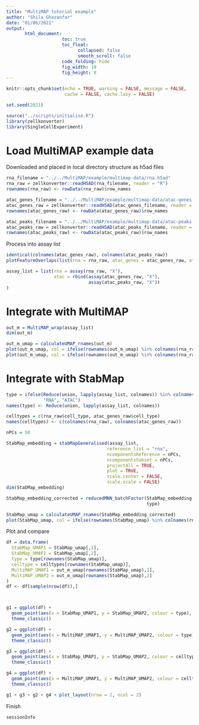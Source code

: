 ```yaml
---
title: "MultiMAP tutorial example"
author: "Shila Ghazanfar"
date: "01/06/2021"
output:
       html_document:
                     toc: true
                     toc_float:
                           collapsed: false
                           smooth_scroll: false
                     code_folding: hide
                     fig_width: 10 
                     fig_height: 8
---
```


```r
knitr::opts_chunk$set(echo = TRUE, warning = FALSE, message = FALSE,
                      cache = FALSE, cache.lazy = FALSE)
```

```r
set.seed(2021)
```

```r
source("../scripts/initialise.R")
library(zellkonverter)
library(SingleCellExperiment)
```

# Load MultiMAP example data

Downloaded and placed in local directory structure as h5ad files

```r
rna_filename = "../../MultiMAP/example/multimap-data/rna.h5ad"
rna_raw = zellkonverter::readH5AD(rna_filename, reader = "R")
rownames(rna_raw) <- rowData(rna_raw)$row_names

atac_genes_filename = "../../MultiMAP/example/multimap-data/atac-genes.h5ad"
atac_genes_raw = zellkonverter::readH5AD(atac_genes_filename, reader = "R")
rownames(atac_genes_raw) <- rowData(atac_genes_raw)$row_names

atac_peaks_filename = "../../MultiMAP/example/multimap-data/atac-peaks.h5ad"
atac_peaks_raw = zellkonverter::readH5AD(atac_peaks_filename, reader = "R")
rownames(atac_peaks_raw) <- rowData(atac_peaks_raw)$row_names
```

Process into assay list

```r
identical(colnames(atac_genes_raw), colnames(atac_peaks_raw))
plotFeatureOverlaps(list(rna = rna_raw, atac_genes = atac_genes_raw, atac_peaks = atac_peaks_raw))

assay_list = list(rna = assay(rna_raw, "X"),
                  atac = rbind(assay(atac_genes_raw, "X"),
                               assay(atac_peaks_raw, "X"))
)
```

# Integrate with MultiMAP

```r
out_m = MultiMAP_wrap(assay_list)
dim(out_m)

out_m_umap = calculateUMAP_rnames(out_m)
plot(out_m_umap, col = ifelse(rownames(out_m_umap) %in% colnames(rna_raw), "blue", "orange"))
plot(out_m_umap, col = ifelse(rownames(out_m_umap) %in% colnames(rna_raw), "blue", "orange"))
```


# Integrate with StabMap

```r
type = ifelse(Reduce(union, lapply(assay_list, colnames)) %in% colnames(rna_raw),
              "RNA", "ATAC")
names(type) <- Reduce(union, lapply(assay_list, colnames)) 

celltypes = c(rna_raw$cell_type, atac_genes_raw$cell_type)
names(celltypes) <- c(colnames(rna_raw), colnames(atac_genes_raw))

nPCs = 50

StabMap_embedding = stabMapGeneralised(assay_list,
                                      reference_list = "rna",
                                      ncomponentsReference = nPCs,
                                      ncomponentsSubset = nPCs,
                                      projectAll = TRUE,
                                      plot = TRUE,
                                      scale.center = FALSE,
                                      scale.scale = FALSE)
dim(StabMap_embedding)

StabMap_embedding_corrected = reducedMNN_batchFactor(StabMap_embedding,
                                                     type)

StabMap_umap = calculateUMAP_rnames(StabMap_embedding_corrected)
plot(StabMap_umap, col = ifelse(rownames(StabMap_umap) %in% colnames(rna_raw), "blue", "orange"))
```

Plot and compare

```r
df = data.frame(
  StabMap_UMAP1 = StabMap_umap[,1],
  StabMap_UMAP2 = StabMap_umap[,2],
  type = type[rownames(StabMap_umap)],
  celltype = celltypes[rownames(StabMap_umap)],
  MultiMAP_UMAP1 = out_m_umap[rownames(StabMap_umap),1],
  MultiMAP_UMAP2 = out_m_umap[rownames(StabMap_umap),2]
)
df <- df[sample(nrow(df)),]



g1 = ggplot(df) +
  geom_point(aes(x = StabMap_UMAP1, y = StabMap_UMAP2, colour = type), size = 0.5, alpha = 0.5) + 
  theme_classic()

g2 = ggplot(df) +
  geom_point(aes(x = MultiMAP_UMAP1, y = MultiMAP_UMAP2, colour = type), size = 0.5, alpha = 0.5) + 
  theme_classic()

g3 = ggplot(df) +
  geom_point(aes(x = StabMap_UMAP1, y = StabMap_UMAP2, colour = celltype), size = 0.5, alpha = 0.5) + 
  theme_classic()

g4 = ggplot(df) +
  geom_point(aes(x = MultiMAP_UMAP1, y = MultiMAP_UMAP2, colour = celltype), size = 0.5, alpha = 0.5) + 
  theme_classic()

g1 + g3 + g2 + g4 + plot_layout(nrow = 2, ncol = 2)
```

Finish

```r
sessionInfo
```
